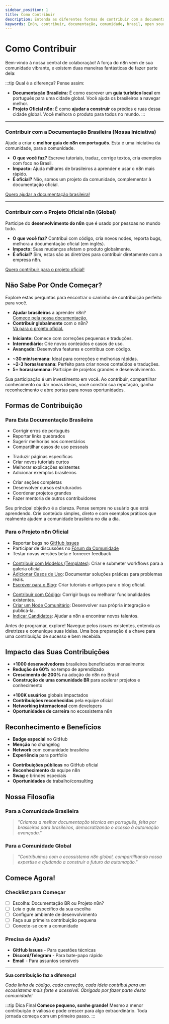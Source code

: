 ---
sidebar_position: 1
title: Como Contribuir
description: Entenda as diferentes formas de contribuir com a documentação da comunidade brasileira e com o projeto oficial do n8n.
keywords: [n8n, contribuir, documentação, comunidade, brasil, open source]
---

# <IonicIcon name="heart-outline" size={32} /> Como Contribuir

Bem-vindo à nossa central de colaboração! A força do n8n vem de sua comunidade vibrante, e existem duas maneiras fantásticas de fazer parte dela:

:::tip <IonicIcon name="help-circle-outline" size={18} /> Qual é a diferença?
Pense assim:
* **Documentação Brasileira:** É como escrever um **guia turístico local** em português para uma cidade global. Você ajuda os brasileiros a navegar melhor.
* **Projeto Oficial n8n:** É como **ajudar a construir** os prédios e ruas dessa cidade global. Você melhora o produto para todos no mundo.
:::

---

### <IonicIcon name="location-outline" size={20} /> Contribuir com a Documentação Brasileira (Nossa Iniciativa)

Ajude a criar o **melhor guia de n8n em português**. Esta é uma iniciativa da comunidade, para a comunidade.

- <IonicIcon name="create-outline" size={16} /> **O que você faz?** Escreve tutoriais, traduz, corrige textos, cria exemplos com foco no Brasil.
- <IonicIcon name="trending-up-outline" size={16} /> **Impacto:** Ajuda milhares de brasileiros a aprender e usar o n8n mais rápido.
- <IonicIcon name="people-outline" size={16} /> **É oficial?** Não, somos um projeto da comunidade, complementar à documentação oficial.

<IonicIcon name="arrow-forward-outline" size={16} /> [Quero ajudar a documentação brasileira!](./esta-documentacao/index)

---

### <IonicIcon name="globe-outline" size={20} /> Contribuir com o Projeto Oficial n8n (Global)

Participe do **desenvolvimento do n8n** que é usado por pessoas no mundo todo.

- <IonicIcon name="code-outline" size={16} /> **O que você faz?** Contribui com código, cria novos nodes, reporta bugs, melhora a documentação oficial (em inglês).
- <IonicIcon name="planet-outline" size={16} /> **Impacto:** Suas mudanças afetam o produto globalmente.
- <IonicIcon name="checkmark-circle-outline" size={16} /> **É oficial?** Sim, estas são as diretrizes para contribuir diretamente com a empresa n8n.

<IonicIcon name="arrow-forward-outline" size={16} /> [Quero contribuir para o projeto oficial!](./projeto-n8n/index)

## <IonicIcon name="compass-outline" size={28} /> Não Sabe Por Onde Começar?

Explore estas perguntas para encontrar o caminho de contribuição perfeito para você.

<CardGrid>
  <GuidanceCard title="Qual é seu objetivo?">
    <ul>
      <li><strong>Ajudar brasileiros</strong> a aprender n8n? <br/>
      <a href="./esta-documentacao/guidelines">Comece pela nossa documentação.</a></li>
      <li><strong>Contribuir globalmente</strong> com o n8n? <br/>
      <a href="./projeto-n8n/contribuir-codigo-e-docs">Vá para o projeto oficial.</a></li>
    </ul>
  </GuidanceCard>
  <GuidanceCard title="Qual é sua experiência?">
    <ul>
      <li><strong>Iniciante:</strong> Comece com correções pequenas e traduções.</li>
      <li><strong>Intermediário:</strong> Crie novos conteúdos e casos de uso.</li>
      <li><strong>Avançado:</strong> Desenvolva features e contribua com código.</li>
    </ul>
  </GuidanceCard>
  <GuidanceCard title="Quanto tempo você tem?">
    <ul>
      <li><strong>~30 min/semana:</strong> Ideal para correções e melhorias rápidas.</li>
      <li><strong>~2-3 horas/semana:</strong> Perfeito para criar novos conteúdos e traduções.</li>
      <li><strong>5+ horas/semana:</strong> Participe de projetos grandes e desenvolvimento.</li>
    </ul>
  </GuidanceCard>
  <GuidanceCard title="Ganhe Visibilidade" iconName="sparkles-outline" className="goldenCard">
    <p>
      Sua participação é um investimento em você. Ao contribuir, compartilhar conhecimento ou dar novas ideias, você constrói sua reputação, ganha reconhecimento e abre portas para novas oportunidades.
    </p>
  </GuidanceCard>
</CardGrid>

## <IonicIcon name="git-branch-outline" size={28} color="#10b981" /> Formas de Contribuição

### <IonicIcon name="arrow-forward-circle-outline" size={22} color="#10b981" /> Para Esta Documentação Brasileira

<CardGrid>
  <GuidanceCard title="Fácil (~30min)">
    <ul>
      <li>Corrigir erros de português</li>
      <li>Reportar links quebrados</li>
      <li>Sugerir melhorias nos comentários</li>
      <li>Compartilhar casos de uso pessoais</li>
    </ul>
  </GuidanceCard>
  <GuidanceCard title="Médio (~1-3 horas)">
    <ul>
      <li>Traduzir páginas específicas</li>
      <li>Criar novos tutoriais curtos</li>
      <li>Melhorar explicações existentes</li>
      <li>Adicionar exemplos brasileiros</li>
    </ul>
  </GuidanceCard>
  <GuidanceCard title="Avançado (5+ horas)">
    <ul>
      <li>Criar seções completas</li>
      <li>Desenvolver cursos estruturados</li>
      <li>Coordenar projetos grandes</li>
      <li>Fazer mentoria de outros contribuidores</li>
    </ul>
  </GuidanceCard>
  <GuidanceCard title="Dica de Ouro" iconName="bulb-outline" className="goldenCard">
    <p>
      Seu principal objetivo é a clareza. Pense sempre no usuário que está aprendendo. Crie conteúdo simples, direto e com exemplos práticos que realmente ajudem a comunidade brasileira no dia a dia.
    </p>
  </GuidanceCard>
</CardGrid>

### <IonicIcon name="arrow-forward-circle-outline" size={22} color="#10b981" /> Para o Projeto n8n Oficial

<CardGrid>
  <GuidanceCard title="Fácil (~30min)">
    <ul>
      <li>Reportar bugs no <a href="https://github.com/n8n-io/n8n/issues" target="_blank" rel="noopener noreferrer">GitHub Issues</a></li>
      <li>Participar de discussões no <a href="https://community.n8n.io/" target="_blank" rel="noopener noreferrer">Fórum da Comunidade</a></li>
      <li>Testar novas versões beta e fornecer feedback</li>
    </ul>
  </GuidanceCard>
  <GuidanceCard title="Médio (~1-3 horas)">
    <ul>
      <li><a href="./projeto-n8n/contribuir-modelos">Contribuir com Modelos (Templates)</a>: Criar e submeter workflows para a galeria oficial.</li>
      <li><a href="./projeto-n8n/adicionar-casos-uso">Adicionar Casos de Uso</a>: Documentar soluções práticas para problemas reais.</li>
      <li><a href="./projeto-n8n/afiliados-e-creators">Escrever para o Blog</a>: Criar tutoriais e artigos para o blog oficial.</li>
    </ul>
  </GuidanceCard>
  <GuidanceCard title="Avançado (5+ horas)">
    <ul>
      <li><a href="./projeto-n8n/contribuir-codigo-e-docs">Contribuir com Código</a>: Corrigir bugs ou melhorar funcionalidades existentes.</li>
      <li><a href="https://docs.n8n.io/integrations/creating-nodes/" target="_blank" rel="noopener noreferrer">Criar um Node Comunitário</a>: Desenvolver sua própria integração e publicá-la.</li>
      <li><a href="./projeto-n8n/referral-vagas">Indicar Candidatos</a>: Ajudar a n8n a encontrar novos talentos.</li>
    </ul>
  </GuidanceCard>
  <GuidanceCard title="Dica de Ouro" iconName="search-circle-outline" className="goldenCard">
    <p>
      Antes de programar, explore! Navegue pelos <i>issues</i> existentes, entenda as diretrizes e comunique suas ideias. Uma boa preparação é a chave para uma contribuição de sucesso e bem recebida.
    </p>
  </GuidanceCard>
</CardGrid>

## <IonicIcon name="pulse-outline" size={28} color="#10b981" /> Impacto das Suas Contribuições

<CardGrid>
  <GuidanceCard title="Na Documentação Brasileira">
    <ul>
      <li><strong>+1000 desenvolvedores</strong> brasileiros beneficiados mensalmente</li>
      <li><strong>Redução de 60%</strong> no tempo de aprendizado</li>
      <li><strong>Crescimento de 200%</strong> na adoção do n8n no Brasil</li>
      <li><strong>Construção de uma comunidade BR</strong> para acelerar projetos e conhecimento</li>
    </ul>
  </GuidanceCard>
  <GuidanceCard title="No Projeto n8n Global">
    <ul>
      <li><strong>+100K usuários</strong> globais impactados</li>
      <li><strong>Contribuições reconhecidas</strong> pela equipe oficial</li>
      <li><strong>Networking internacional</strong> com developers</li>
      <li><strong>Oportunidades de carreira</strong> no ecossistema n8n</li>
    </ul>
  </GuidanceCard>
</CardGrid>

## <IonicIcon name="medal-outline" size={28} color="#10b981" /> Reconhecimento e Benefícios

<CardGrid>
  <GuidanceCard title="Para Contribuidores da Documentação">
    <ul>
      <li><strong>Badge especial</strong> no GitHub</li>
      <li><strong>Menção</strong> no changelog</li>
      <li><strong>Network</strong> com comunidade brasileira</li>
      <li><strong>Experiência</strong> para portfolio</li>
    </ul>
  </GuidanceCard>
  <GuidanceCard title="Para Contribuidores do n8n">
    <ul>
      <li><strong>Contribuições públicas</strong> no GitHub oficial</li>
      <li><strong>Reconhecimento</strong> da equipe n8n</li>
      <li><strong>Swag</strong> e brindes especiais</li>
      <li><strong>Oportunidades</strong> de trabalho/consulting</li>
    </ul>
  </GuidanceCard>
</CardGrid>

## <IonicIcon name="book-outline" size={28} color="#10b981" /> Nossa Filosofia

### Para a Comunidade Brasileira
> *"Criamos a melhor documentação técnica em português, feita por brasileiros para brasileiros, democratizando o acesso à automação avançada."*

### Para a Comunidade Global
> *"Contribuímos com o ecossistema n8n global, compartilhando nossa expertise e ajudando a construir o futuro da automação."*

## Comece Agora!

### Checklist para Começar
- [ ] Escolha: Documentação BR ou Projeto n8n?
- [ ] Leia o guia específico da sua escolha
- [ ] Configure ambiente de desenvolvimento
- [ ] Faça sua primeira contribuição pequena
- [ ] Conecte-se com a comunidade

### Precisa de Ajuda?
- **GitHub Issues** - Para questões técnicas
- **Discord/Telegram** - Para bate-papo rápido
- **Email** - Para assuntos sensíveis

---

**Sua contribuição faz a diferença!**

*Cada linha de código, cada correção, cada ideia contribui para um ecossistema mais forte e acessível. Obrigado por fazer parte desta comunidade!*

:::tip Dica Final
**Comece pequeno, sonhe grande!** Mesmo a menor contribuição é valiosa e pode crescer para algo extraordinário. Toda jornada começa com um primeiro passo. 
:::